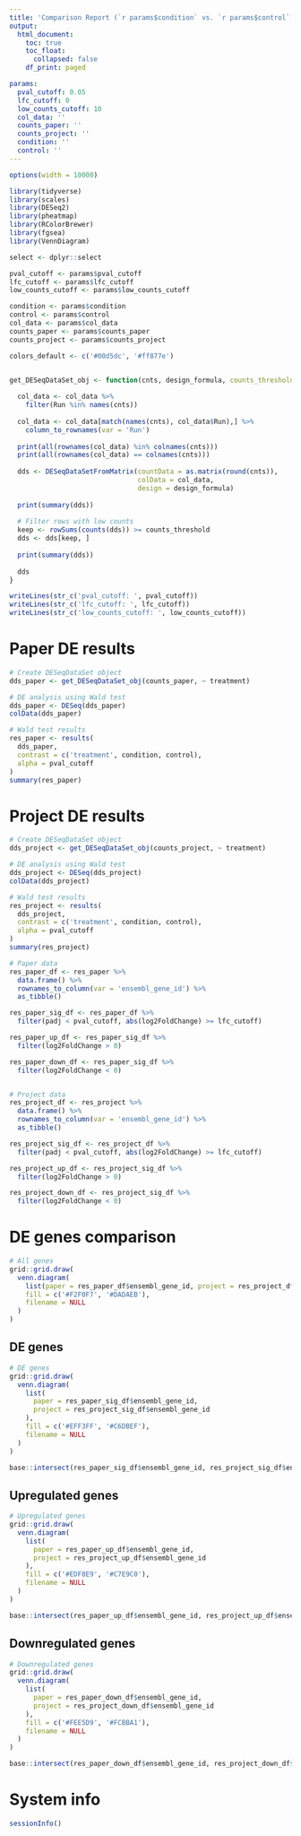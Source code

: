 ```yaml
---
title: 'Comparison Report (`r params$condition` vs. `r params$control`)'
output:
  html_document:
    toc: true
    toc_float:
      collapsed: false
    df_print: paged

params:
  pval_cutoff: 0.05
  lfc_cutoff: 0
  low_counts_cutoff: 10
  col_data: ''
  counts_paper: ''
  counts_project: ''
  condition: ''
  control: ''
---
```


<style>
pre code, pre, code {
  white-space: pre !important;
  overflow-x: auto !important;
  word-break: keep-all !important;
  word-wrap: initial !important;
}
</style>

```r
options(width = 10000)

library(tidyverse)
library(scales)
library(DESeq2)
library(pheatmap)
library(RColorBrewer)
library(fgsea)
library(VennDiagram)

select <- dplyr::select

pval_cutoff <- params$pval_cutoff
lfc_cutoff <- params$lfc_cutoff
low_counts_cutoff <- params$low_counts_cutoff

condition <- params$condition
control <- params$control
col_data <- params$col_data
counts_paper <- params$counts_paper
counts_project <- params$counts_project

colors_default <- c('#00d5dc', '#ff877e')


get_DESeqDataSet_obj <- function(cnts, design_formula, counts_threshold = low_counts_cutoff) {
  
  col_data <- col_data %>%
    filter(Run %in% names(cnts))
  
  col_data <- col_data[match(names(cnts), col_data$Run),] %>%
    column_to_rownames(var = 'Run')
  
  print(all(rownames(col_data) %in% colnames(cnts)))
  print(all(rownames(col_data) == colnames(cnts)))
  
  dds <- DESeqDataSetFromMatrix(countData = as.matrix(round(cnts)),
                                colData = col_data,
                                design = design_formula)
  
  print(summary(dds))
  
  # Filter rows with low counts
  keep <- rowSums(counts(dds)) >= counts_threshold
  dds <- dds[keep, ]
  
  print(summary(dds))
  
  dds
}
```

```r
writeLines(str_c('pval_cutoff: ', pval_cutoff))
writeLines(str_c('lfc_cutoff: ', lfc_cutoff))
writeLines(str_c('low_counts_cutoff: ', low_counts_cutoff))
```


# Paper DE results

```r
# Create DESeqDataSet object
dds_paper <- get_DESeqDataSet_obj(counts_paper, ~ treatment)

# DE analysis using Wald test
dds_paper <- DESeq(dds_paper)
colData(dds_paper)

# Wald test results
res_paper <- results(
  dds_paper,
  contrast = c('treatment', condition, control),
  alpha = pval_cutoff
)
summary(res_paper)
```


# Project DE results

```r
# Create DESeqDataSet object
dds_project <- get_DESeqDataSet_obj(counts_project, ~ treatment)

# DE analysis using Wald test
dds_project <- DESeq(dds_project)
colData(dds_project)

# Wald test results
res_project <- results(
  dds_project,
  contrast = c('treatment', condition, control),
  alpha = pval_cutoff
)
summary(res_project)
```

```r
# Paper data
res_paper_df <- res_paper %>%
  data.frame() %>% 
  rownames_to_column(var = 'ensembl_gene_id') %>% 
  as_tibble()

res_paper_sig_df <- res_paper_df %>%
  filter(padj < pval_cutoff, abs(log2FoldChange) >= lfc_cutoff)

res_paper_up_df <- res_paper_sig_df %>%
  filter(log2FoldChange > 0)

res_paper_down_df <- res_paper_sig_df %>%
  filter(log2FoldChange < 0)


# Project data
res_project_df <- res_project %>%
  data.frame() %>% 
  rownames_to_column(var = 'ensembl_gene_id') %>% 
  as_tibble()

res_project_sig_df <- res_project_df %>%
  filter(padj < pval_cutoff, abs(log2FoldChange) >= lfc_cutoff)

res_project_up_df <- res_project_sig_df %>%
  filter(log2FoldChange > 0)

res_project_down_df <- res_project_sig_df %>%
  filter(log2FoldChange < 0)
```


# DE genes comparison

```r
# All genes
grid::grid.draw(
  venn.diagram(
    list(paper = res_paper_df$ensembl_gene_id, project = res_project_df$ensembl_gene_id),
    fill = c('#F2F0F7', '#DADAEB'),
    filename = NULL
  )
)
```

## DE genes

```r
# DE genes
grid::grid.draw(
  venn.diagram(
    list(
      paper = res_paper_sig_df$ensembl_gene_id,
      project = res_project_sig_df$ensembl_gene_id
    ),
    fill = c('#EFF3FF', '#C6DBEF'),
    filename = NULL
  )
)

base::intersect(res_paper_sig_df$ensembl_gene_id, res_project_sig_df$ensembl_gene_id)
```

## Upregulated genes

```r
# Upregulated genes
grid::grid.draw(
  venn.diagram(
    list(
      paper = res_paper_up_df$ensembl_gene_id,
      project = res_project_up_df$ensembl_gene_id
    ),
    fill = c('#EDF8E9', '#C7E9C0'),
    filename = NULL
  )
)

base::intersect(res_paper_up_df$ensembl_gene_id, res_project_up_df$ensembl_gene_id)
```

## Downregulated genes

```r
# Downregulated genes
grid::grid.draw(
  venn.diagram(
    list(
      paper = res_paper_down_df$ensembl_gene_id,
      project = res_project_down_df$ensembl_gene_id
    ),
    fill = c('#FEE5D9', '#FCBBA1'),
    filename = NULL
  )
)

base::intersect(res_paper_down_df$ensembl_gene_id, res_project_down_df$ensembl_gene_id)
```


# System info

```r
sessionInfo()
```
